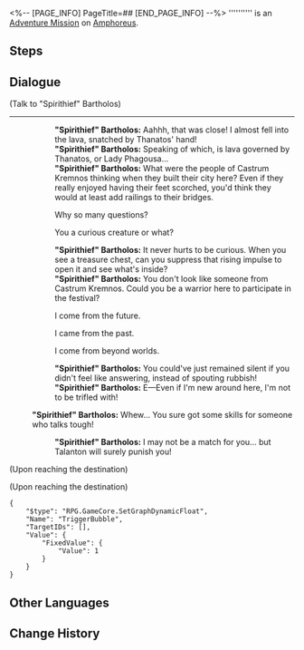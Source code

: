 <%-- [PAGE_INFO]
PageTitle=##
[END_PAGE_INFO] --%>
{{Stub|Dialogue.}}
{{Mission Infobox
|id            = 4015709
|title         = 
|image         = <!--Mission .png-->
|type          = Adventure
|event_name    = 
|chapter       = 
|requirements  = [[Trailblaze Mission]] ''[[Silver Chariot, Away to that Blackened Land]]'' completed
|summary       = <!--official mission summary from Fate's Atlas-->
|characters    = "Spirithief" Bartholos; Trailblazer
|startLocation = [[Amphoreus]] - [["Bloodbathed Battlefront" Castrum Kremnos]]
|world         = Amphoreus
|area          = "Bloodbathed Battlefront" Castrum Kremnos
|prev          = 
|next          = 
|rewards       = Stellar Jade*40; Celestial Ambrosia*60
}}
'''''''''' is an [[Adventure Mission]] on [[Amphoreus]].

==Steps==


<!--
==Gameplay Notes==

--><!--
==Trial Character==

-->
==Dialogue==
{{Stub Dialogue}}

;(Talk to "Spirithief" Bartholos)
----
::'''"Spirithief" Bartholos:''' Aahhh, that was close! I almost fell into the lava, snatched by Thanatos' hand!
::'''"Spirithief" Bartholos:''' Speaking of which, is lava governed by Thanatos, or Lady Phagousa...
::'''"Spirithief" Bartholos:''' What were the people of Castrum Kremnos thinking when they built their city here? Even if they really enjoyed having their feet scorched, you'd think they would at least add railings to their bridges.
::{{DIcon|Arrow}} Why so many questions?
::{{DIcon|Arrow}} You a curious creature or what?
::'''"Spirithief" Bartholos:''' It never hurts to be curious. When you see a treasure chest, can you suppress that rising impulse to open it and see what's inside?
::'''"Spirithief" Bartholos:''' You don't look like someone from Castrum Kremnos. Could you be a warrior here to participate in the festival?
::{{DIcon|Arrow}} I come from the future.
::{{DIcon|Arrow}} I came from the past.
::{{DIcon|Arrow}} I come from beyond worlds.
::'''"Spirithief" Bartholos:''' You could've just remained silent if you didn't feel like answering, instead of spouting rubbish!
::'''"Spirithief" Bartholos:''' E&mdash;Even if I'm new around here, I'm not to be trifled with!
:;(Enter battle)
:::{{tx|Enemy list missing}}
:'''"Spirithief" Bartholos:''' Whew... You sure got some skills for someone who talks tough!
::'''"Spirithief" Bartholos:''' I may not be a match for you... but Talanton will surely punish you!
;(Upon reaching the destination)

;(Upon reaching the destination)
<pre>{
	"$type": "RPG.GameCore.SetGraphDynamicFloat",
	"Name": "TriggerBubble",
	"TargetIDs": [],
	"Value": {
		"FixedValue": {
			"Value": 1
		}
	}
}</pre>
{{Dialogue End}}

==Other Languages==
{{Other Languages
|en   = 
|zhs  = 
|zht  = 
|ja   = 
|ko   = 
|es   = 
|fr   = 
|ru   = 
|th   = 
|vi   = 
|de   = 
|id   = 
|pt   = 
}}

==Change History==
{{Change History|3.0}}
